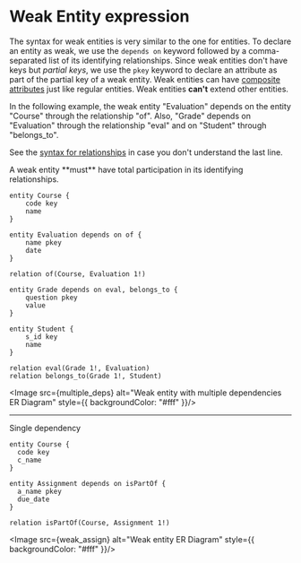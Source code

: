 
# Weak Entity expression


The syntax for weak entities is very similar to the one for entities. To declare an entity as weak, we use the `depends on` keyword followed by a comma-separated list of its 
identifying relationships.
Since weak entities don't have keys but _partial keys_, we use the `pkey` keyword to declare an attribute as part of the partial key of a weak entity.
Weak entities can have [composite attributes](/docs/syntax/entity#entity-attributes) just like regular entities. Weak entities **can't** extend
other entities.

 In the following example, the weak entity "Evaluation" depends on the entity "Course" through the relationship
"of". Also, "Grade" depends on "Evaluation" through the relationship "eval" and on "Student" through "belongs_to".

 See the [syntax for relationships](/docs/syntax/relationship) in case you don't understand the last line.

<Callout>
A weak entity **must** have total participation in its identifying relationships.
</Callout>

```erdoc
entity Course {
    code key
    name
}

entity Evaluation depends on of {
    name pkey
    date
}

relation of(Course, Evaluation 1!)

entity Grade depends on eval, belongs_to {
    question pkey
    value
}

entity Student {
    s_id key
    name
}

relation eval(Grade 1!, Evaluation)
relation belongs_to(Grade 1!, Student)
```

<Image src={multiple_deps} alt="Weak entity with multiple dependencies ER Diagram" style={{ backgroundColor: "#fff" }}/>



---
Single dependency
```erdoc
entity Course {
  code key
  c_name
} 

entity Assignment depends on isPartOf {
  a_name pkey
  due_date
}

relation isPartOf(Course, Assignment 1!)
```
<Image src={weak_assign} alt="Weak entity ER Diagram" style={{ backgroundColor: "#fff" }}/>
